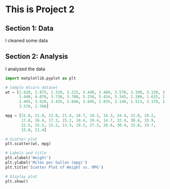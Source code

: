 # This is Project 2

## Section 1: Data

I cleaned some data

## Section 2: Analysis

I analyzed the data

```python
import matplotlib.pyplot as plt

# Sample mtcars dataset
wt = [2.620, 2.875, 2.320, 3.215, 3.440, 3.460, 3.570, 3.190, 3.150, 3.440,
      3.440, 4.070, 3.730, 3.780, 5.250, 5.424, 5.345, 2.200, 1.615, 1.835,
      2.465, 3.520, 3.435, 3.840, 3.845, 1.935, 2.140, 1.513, 3.170, 2.770,
      3.570, 2.780]

mpg = [21.0, 21.0, 22.8, 21.4, 18.7, 18.1, 14.3, 24.4, 22.8, 19.2,
       17.8, 16.4, 17.3, 15.2, 10.4, 10.4, 14.7, 32.4, 30.4, 33.9,
       21.5, 15.5, 15.2, 13.3, 19.2, 27.3, 26.0, 30.4, 15.8, 19.7,
       15.0, 21.4]

# Scatter plot
plt.scatter(wt, mpg)

# Labels and title
plt.xlabel('Weight')
plt.ylabel('Miles per Gallon (mpg)')
plt.title('Scatter Plot of Weight vs. MPG')

# Display plot
plt.show()
```
